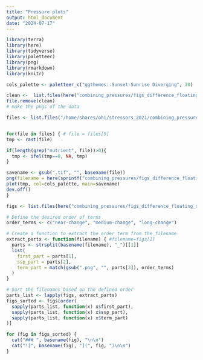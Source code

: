```yaml
---
title: "Pressure plots"
output: html_document
date: "2024-07-17"
---
```


```r
library(terra)
library(here)
library(tidyverse)
library(paletteer)
library(png)
library(rmarkdown)
library(knitr)

cols_palette <- paletteer_c("ggthemes::Sunset-Sunrise Diverging", 30)
```

```r

clean <-  list.files(here("combining_pressures/figs_difference_floating_scale"), full=TRUE)
file.remove(clean)
# make the pngs of the data

files <- list.files("/home/shares/ohi/stressors_2021/combining_pressures/change/", full=TRUE)


for(file in files) { # file = files[5]
tmp <- rast(file)

if(length(grep("nutrient", file))>0){
  tmp <- ifel(tmp==0, NA, tmp)
}

savename <- gsub(".tif", "", basename(file))
png(filename = here(sprintf("combining_pressures/figs_difference_floating_scale/%s.png", savename)), width = 800, height = 600)
plot(tmp, col=cols_palette, main=savename)
dev.off()
}

```

```r
figs <- list.files(here("combining_pressures/figs_difference_floating_scale"), full=TRUE)

# Define the desired order of terms
order_terms <- c("near-change", "medium-change", "long-change")

# Create a function to extract the order term from the filename
extract_parts <- function(filename) { #filename=figs[1]
  parts <- strsplit(basename(filename), "_")[[1]]
  list(
    first_part = parts[1],
    ssp_part = parts[2],
    term_part = match(gsub(".png", "", parts[3]), order_terms)
  )
}

# Sort the filenames based on the defined order
parts_list <- lapply(figs, extract_parts)
figs_sorted <- figs[order(
  sapply(parts_list, function(x) x$first_part),
  sapply(parts_list, function(x) x$ssp_part),
  sapply(parts_list, function(x) x$term_part)
)]

for (fig in figs_sorted) {
  cat("### ", basename(fig), "\n\n")
  cat("![", basename(fig), "](", fig, ")\n\n")
}


```

